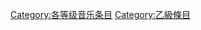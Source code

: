 {{catmore1|[[Wikipedia:音樂專題|Wikipedia:音樂專題]]}}
{{Wikipedia category}}
{{emptycat}}
{{Articles by Quality|topic=音乐|class=初|sort=}}

[[Category:各等级音乐条目|Category:各等级音乐条目]]
[[Category:乙級條目|Category:乙級條目]]